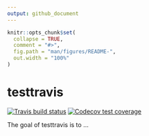 ```yaml
---
output: github_document
---
```


<!-- README.md is generated from README.Rmd. Please edit that file -->

```r
knitr::opts_chunk$set(
  collapse = TRUE,
  comment = "#>",
  fig.path = "man/figures/README-",
  out.width = "100%"
)
```
# testtravis

<!-- badges: start -->
[![Travis build status](https://travis-ci.org/DavisVaughan/testtravis.svg?branch=master)](https://travis-ci.org/DavisVaughan/testtravis)
[![Codecov test coverage](https://codecov.io/gh/DavisVaughan/testtravis/branch/master/graph/badge.svg)](https://codecov.io/gh/DavisVaughan/testtravis?branch=master)
<!-- badges: end -->

The goal of testtravis is to ...
